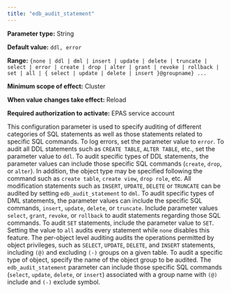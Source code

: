 ```yaml
---
title: "edb_audit_statement"
---
```


<div id="edb_audit_statement" class="registered_link"></div>

**Parameter type:** String

**Default value:** `ddl, error`

**Range:** `{none | ddl | dml | insert | update | delete | truncate | select | error | create | drop | alter | grant | revoke | rollback | set | all | { select | update | delete | insert }@groupname} ...`

**Minimum scope of effect:** Cluster

**When value changes take effect:** Reload

**Required authorization to activate:** EPAS service account

This configuration parameter is used to specify auditing of different categories of SQL statements as well as those statements related to specific SQL commands. To log errors, set the parameter value to `error`. To audit all DDL statements such as `CREATE TABLE`, `ALTER TABLE`, etc., set the parameter value to `ddl`. To audit specific types of DDL statements, the parameter values can include those specific SQL commands (`create`, `drop`, or `alter`). In addition, the object type may be specified following the command such as `create table`, `create view`, `drop role`, etc. All modification statements such as `INSERT`, `UPDATE`, `DELETE` or `TRUNCATE` can be audited by setting `edb_audit_statement` to `dml`. To audit specific types of DML statements, the parameter values can include the specific SQL commands, `insert`, `update`, `delete`, or `truncate`. Include parameter values `select`, `grant`, `revoke`, or `rollback` to audit statements regarding those SQL commands. To audit `SET` statements, include the parameter value to `SET`. Setting the value to `all` audits every statement while `none` disables this feature.
The per-object level auditing audits the operations permitted by object privileges, such as `SELECT`, `UPDATE`, `DELETE`, and `INSERT` statements, including `(@)` and excluding `(-)` groups on a given table. To audit a specific type of object, specify the name of the object group to be audited. The `edb_audit_statement` parameter can include those specific SQL commands (`select`, `update`, `delete`, or `insert`) associated with a group name with `(@)` include and `(-)` exclude symbol.
